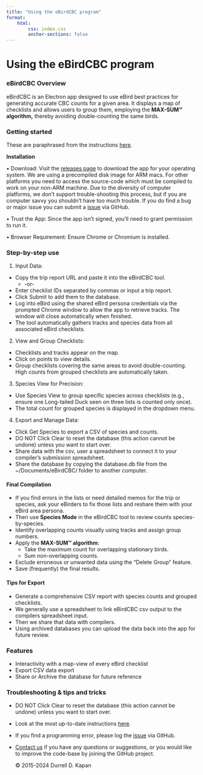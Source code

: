 ```yaml
---
title: "Using the eBirdCBC program"
format: 
    html:
        css: index.css
        anchor-sections: false
---
```


# Using the eBirdCBC program

### **eBirdCBC Overview**

eBirdCBC is an Electron app designed to use eBird best practices for generating accurate CBC counts for a given area. It displays a map of checklists and allows users to group them, employing the **MAX-SUM™ algorithm,** thereby avoiding double-counting the same birds.

### Getting started

These are paraphrased from the instructions [here](https://github.com/ddkapan/eBirdCBC/blob/main/README.md#ebirdcbc).

**Installation**

• Download: Visit the [releases page](https://github.com/ddkapan/eBirdCBC/releases/) to download the app for your operating system. We are using a precompiled disk image for ARM macs. For other platforms you need to access the source-code which must be compiled to work on your non-ARM machine. Due to the diversity of computer platforms, we don't support trouble-shooting this process, but if you are computer savvy you shouldn't have too much trouble. If you do find a bug or major issue you can submit a [issue](https://github.com/ddkapan/eBirdCBC/issues) via GitHub.

• Trust the App: Since the app isn’t signed, you’ll need to grant permission to run it.

• Browser Requirement: Ensure Chrome or Chromium is installed.

### Step-by-step use

1.  Input Data:

-   Copy the trip report URL and paste it into the eBirdCBC tool.
    -   -or-
-   Enter checklist IDs separated by commas or input a trip report.
-   Click Submit to add them to the database.
-   Log into eBird using the shared eBird persona credentials via the prompted Chrome window to allow the app to retrieve tracks. The window will close automatically when finished.
-   The tool automatically gathers tracks and species data from all associated eBird checklists.

2.  View and Group Checklists:

-   Checklists and tracks appear on the map.
-   Click on points to view details.
-   Group checklists covering the same areas to avoid double-counting. High counts from grouped checklists are automatically taken.

3.  Species View for Precision:

-   Use Species View to group specific species across checklists (e.g., ensure one Long-tailed Duck seen on three lists is counted only once).
-   The total count for grouped species is displayed in the dropdown menu.

4.  Export and Manage Data:

-   Click Get Species to export a CSV of species and counts.
-   DO NOT Click Clear to reset the database (this action cannot be undone) unless you want to start over.
-   Share data with the csv, user a spreadsheet to connect it to your compiler's submission spreadsheet.
-   Share the database by copying the database.db file from the \~/Documents/eBirdCBC/ folder to another computer.

#### Final Compilation

-   If you find errors in the lists or need detailed memos for the trip or species, ask your eBirders to fix those lists and reshare them with your eBird area persona.
-   Then use **Species Mode** in the eBirdCBC tool to review counts species-by-species.
-   Identify overlapping counts visually using tracks and assign group numbers.
-   Apply the **MAX-SUM™ algorithm**:
    -   Take the maximum count for overlapping stationary birds.
    -   Sum non-overlapping counts.
-   Exclude erroneous or unwanted data using the "Delete Group" feature.
-   Save (frequently) the final results.

#### Tips for Export

-   Generate a comprehensive CSV report with species counts and grouped checklists.
-   We generally use a spreadsheet to link eBirdCBC csv output to the compilers spreadsheet input.
-   Then we share that data with compilers.
-   Using archived databases you can upload the data back into the app for future review.

### Features

-   Interactivity with a map-view of every eBird checklist
-   Export CSV data export
-   Share or Archive the database for future reference

### Troubleshooting & tips and tricks

-   DO NOT Click Clear to reset the database (this action cannot be undone) unless you want to start over.
-   Look at the most up-to-date instructions [here](https://github.com/ddkapan/eBirdCBC/blob/main/README.md#ebirdcbc).
-   If you find a programming error, please log the [issue](https://github.com/ddkapan/eBirdCBC/issues) via GitHub.
-   [Contact us](contact.qmd) if you have any questions or suggestions, or you would like to improve the code-base by joining the GitHub project.

    © 2015-2024 Durrell D. Kapan
